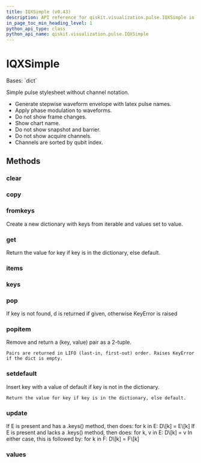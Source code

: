 ```yaml
---
title: IQXSimple (v0.43)
description: API reference for qiskit.visualization.pulse.IQXSimple in qiskit v0.43
in_page_toc_min_heading_level: 1
python_api_type: class
python_api_name: qiskit.visualization.pulse.IQXSimple
---
```


# IQXSimple

<Class id="qiskit.visualization.pulse.IQXSimple" isDedicatedPage={true} github="https://github.com/qiskit/qiskit/tree/stable/0.24/qiskit/visualization/pulse_v2/stylesheet.py" signature="IQXSimple(**kwargs)" modifiers="class">
  Bases: `dict`

  Simple pulse stylesheet without channel notation.

  *   Generate stepwise waveform envelope with latex pulse names.
  *   Apply phase modulation to waveforms.
  *   Do not show frame changes.
  *   Show chart name.
  *   Do not show snapshot and barrier.
  *   Do not show acquire channels.
  *   Channels are sorted by qubit index.

  ## Methods

  <span id="qiskit-visualization-pulse-iqxsimple-clear" />

  ### clear

  <Function id="qiskit.visualization.pulse.IQXSimple.clear" signature="IQXSimple.clear() → None.  Remove all items from D." />

  <span id="qiskit-visualization-pulse-iqxsimple-copy" />

  ### copy

  <Function id="qiskit.visualization.pulse.IQXSimple.copy" signature="IQXSimple.copy() → a shallow copy of D" />

  <span id="qiskit-visualization-pulse-iqxsimple-fromkeys" />

  ### fromkeys

  <Function id="qiskit.visualization.pulse.IQXSimple.fromkeys" signature="IQXSimple.fromkeys(value=None, /)">
    Create a new dictionary with keys from iterable and values set to value.
  </Function>

  <span id="qiskit-visualization-pulse-iqxsimple-get" />

  ### get

  <Function id="qiskit.visualization.pulse.IQXSimple.get" signature="IQXSimple.get(key, default=None, /)">
    Return the value for key if key is in the dictionary, else default.
  </Function>

  <span id="qiskit-visualization-pulse-iqxsimple-items" />

  ### items

  <Function id="qiskit.visualization.pulse.IQXSimple.items" signature="IQXSimple.items() → a set-like object providing a view on D's items" />

  <span id="qiskit-visualization-pulse-iqxsimple-keys" />

  ### keys

  <Function id="qiskit.visualization.pulse.IQXSimple.keys" signature="IQXSimple.keys() → a set-like object providing a view on D's keys" />

  <span id="qiskit-visualization-pulse-iqxsimple-pop" />

  ### pop

  <Function id="qiskit.visualization.pulse.IQXSimple.pop" signature="IQXSimple.pop(k[, d]) → v, remove specified key and return the corresponding value.">
    If key is not found, d is returned if given, otherwise KeyError is raised
  </Function>

  <span id="qiskit-visualization-pulse-iqxsimple-popitem" />

  ### popitem

  <Function id="qiskit.visualization.pulse.IQXSimple.popitem" signature="IQXSimple.popitem()">
    Remove and return a (key, value) pair as a 2-tuple.

    Pairs are returned in LIFO (last-in, first-out) order. Raises KeyError if the dict is empty.
  </Function>

  <span id="qiskit-visualization-pulse-iqxsimple-setdefault" />

  ### setdefault

  <Function id="qiskit.visualization.pulse.IQXSimple.setdefault" signature="IQXSimple.setdefault(key, default=None, /)">
    Insert key with a value of default if key is not in the dictionary.

    Return the value for key if key is in the dictionary, else default.
  </Function>

  <span id="qiskit-visualization-pulse-iqxsimple-update" />

  ### update

  <Function id="qiskit.visualization.pulse.IQXSimple.update" signature="IQXSimple.update([E, ]**F) → None.  Update D from dict/iterable E and F.">
    If E is present and has a .keys() method, then does: for k in E: D\[k] = E\[k] If E is present and lacks a .keys() method, then does: for k, v in E: D\[k] = v In either case, this is followed by: for k in F: D\[k] = F\[k]
  </Function>

  <span id="qiskit-visualization-pulse-iqxsimple-values" />

  ### values

  <Function id="qiskit.visualization.pulse.IQXSimple.values" signature="IQXSimple.values() → an object providing a view on D's values" />
</Class>


